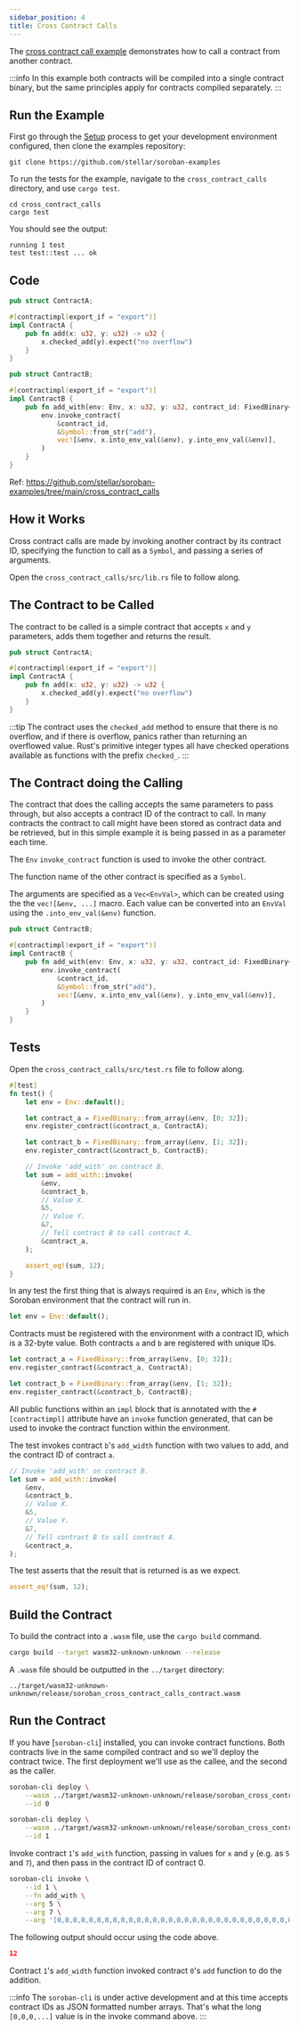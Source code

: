 ```yaml
---
sidebar_position: 4
title: Cross Contract Calls
---
```


The [cross contract call example] demonstrates how to call a contract from
another contract.

:::info
In this example both contracts will be compiled into a single
contract binary, but the same principles apply for contracts compiled
separately.
:::

[cross contract call example]: https://github.com/stellar/soroban-examples/tree/main/cross_contract_calls

## Run the Example

First go through the [Setup] process to get your development environment
configured, then clone the examples repository:

[Setup]: ../getting-started/setup.mdx

```
git clone https://github.com/stellar/soroban-examples
```

To run the tests for the example, navigate to the `cross_contract_calls`
directory, and use `cargo test`.

```
cd cross_contract_calls
cargo test
```

You should see the output:

```
running 1 test
test test::test ... ok
```

## Code

```rust title="cross_contract_calls/src/a.rs"
pub struct ContractA;

#[contractimpl(export_if = "export")]
impl ContractA {
    pub fn add(x: u32, y: u32) -> u32 {
        x.checked_add(y).expect("no overflow")
    }
}
```

```rust title="cross_contract_calls/src/b.rs"
pub struct ContractB;

#[contractimpl(export_if = "export")]
impl ContractB {
    pub fn add_with(env: Env, x: u32, y: u32, contract_id: FixedBinary<32>) -> u32 {
        env.invoke_contract(
            &contract_id,
            &Symbol::from_str("add"),
            vec![&env, x.into_env_val(&env), y.into_env_val(&env)],
        )
    }
}
```

Ref: https://github.com/stellar/soroban-examples/tree/main/cross_contract_calls

## How it Works

Cross contract calls are made by invoking another contract by its contract ID,
specifying the function to call as a `Symbol`, and passing a series of
arguments.

Open the `cross_contract_calls/src/lib.rs` file to follow along.

## The Contract to be Called

The contract to be called is a simple contract that accepts `x` and `y`
parameters, adds them together and returns the result.

```rust title="cross_contract_calls/src/a.rs"
pub struct ContractA;

#[contractimpl(export_if = "export")]
impl ContractA {
    pub fn add(x: u32, y: u32) -> u32 {
        x.checked_add(y).expect("no overflow")
    }
}
```

:::tip
The contract uses the `checked_add` method to ensure that there is no overflow,
and if there is overflow, panics rather than returning an overflowed value.
Rust's primitive integer types all have checked operations available as
functions with the prefix `checked_`.
:::

## The Contract doing the Calling

The contract that does the calling accepts the same parameters to pass through,
but also accepts a contract ID of the contract to call. In many contracts the
contract to call might have been stored as contract data and be retrieved, but
in this simple example it is being passed in as a parameter each time.

The `Env` `invoke_contract` function is used to invoke the other contract.

The function name of the other contract is specified as a `Symbol`.

The arguments are specified as a `Vec<EnvVal>`, which can be created using the
the `vec![&env, ...]` macro. Each value can be converted into an `EnvVal` using
the `.into_env_val(&env)` function.

```rust title="cross_contract_calls/src/a.rs"
pub struct ContractB;

#[contractimpl(export_if = "export")]
impl ContractB {
    pub fn add_with(env: Env, x: u32, y: u32, contract_id: FixedBinary<32>) -> u32 {
        env.invoke_contract(
            &contract_id,
            &Symbol::from_str("add"),
            vec![&env, x.into_env_val(&env), y.into_env_val(&env)],
        )
    }
}
```

## Tests

Open the `cross_contract_calls/src/test.rs` file to follow along.

```rust title="cross_contract_calls/src/test.rs"
#[test]
fn test() {
    let env = Env::default();

    let contract_a = FixedBinary::from_array(&env, [0; 32]);
    env.register_contract(&contract_a, ContractA);

    let contract_b = FixedBinary::from_array(&env, [1; 32]);
    env.register_contract(&contract_b, ContractB);

    // Invoke 'add_with' on contract B.
    let sum = add_with::invoke(
        &env,
        &contract_b,
        // Value X.
        &5,
        // Value Y.
        &7,
        // Tell contract B to call contract A.
        &contract_a,
    );

    assert_eq!(sum, 12);
}
```

In any test the first thing that is always required is an `Env`, which is the
Soroban environment that the contract will run in.

```rust
let env = Env::default();
```

Contracts must be registered with the environment with a contract ID, which is a
32-byte value. Both contracts `a` and `b` are registered with unique IDs.

```rust
let contract_a = FixedBinary::from_array(&env, [0; 32]);
env.register_contract(&contract_a, ContractA);
```

```rust
let contract_b = FixedBinary::from_array(&env, [1; 32]);
env.register_contract(&contract_b, ContractB);
```

All public functions within an `impl` block that is annotated with the
`#[contractimpl]` attribute have an `invoke` function generated, that can be
used to invoke the contract function within the environment.

The test invokes contract `b`'s `add_width` function with two values to add, and
the contract ID of contract `a`.

```rust
// Invoke 'add_with' on contract B.
let sum = add_with::invoke(
    &env,
    &contract_b,
    // Value X.
    &5,
    // Value Y.
    &7,
    // Tell contract B to call contract A.
    &contract_a,
);
```

The test asserts that the result that is returned is as we expect.

```rust
assert_eq!(sum, 12);
```

## Build the Contract

To build the contract into a `.wasm` file, use the `cargo build` command.

```sh
cargo build --target wasm32-unknown-unknown --release
```

A `.wasm` file should be outputted in the `../target` directory:

```
../target/wasm32-unknown-unknown/release/soroban_cross_contract_calls_contract.wasm
```

## Run the Contract

If you have [`soroban-cli`] installed, you can invoke contract functions. Both
contracts live in the same compiled contract and so we'll deploy the contract
twice. The first deployment we'll use as the callee, and the second as the
caller.

```sh
soroban-cli deploy \
    --wasm ../target/wasm32-unknown-unknown/release/soroban_cross_contract_calls_contract.wasm \
    --id 0
```

```sh
soroban-cli deploy \
    --wasm ../target/wasm32-unknown-unknown/release/soroban_cross_contract_calls_contract.wasm \
    --id 1
```

Invoke contract `1`'s `add_with` function, passing in values for `x` and `y`
(e.g.  as `5` and `7`), and then pass in the contract ID of contract 0.

```sh
soroban-cli invoke \
    --id 1 \
    --fn add_with \
    --arg 5 \
    --arg 7 \
    --arg '[0,0,0,0,0,0,0,0,0,0,0,0,0,0,0,0,0,0,0,0,0,0,0,0,0,0,0,0,0,0,0,0]'
```

The following output should occur using the code above.

```json
12
```

Contract `1`'s `add_width` function invoked contract `0`'s `add` function to do
the addition.

:::info
The `soroban-cli` is under active development and at this time accepts contract
IDs as JSON formatted number arrays. That's what the long `[0,0,0,...]` value is
in the invoke command above.
:::
